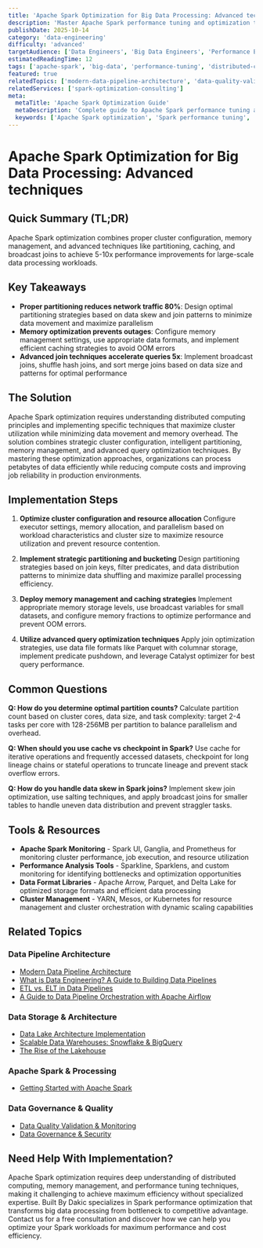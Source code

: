 ```yaml
---
title: 'Apache Spark Optimization for Big Data Processing: Advanced techniques'
description: 'Master Apache Spark performance tuning and optimization techniques to handle petabyte-scale data processing efficiently with 5-10x performance improvements.'
publishDate: 2025-10-14
category: 'data-engineering'
difficulty: 'advanced'
targetAudience: ['Data Engineers', 'Big Data Engineers', 'Performance Engineers']
estimatedReadingTime: 12
tags: ['apache-spark', 'big-data', 'performance-tuning', 'distributed-computing']
featured: true
relatedTopics: ['modern-data-pipeline-architecture', 'data-quality-validation-monitoring', 'data-lake-architecture-implementation', 'scalable-data-warehouses-snowflake-bigquery', 'getting-started-with-apache-spark', 'etl-vs-elt-in-data-pipelines', 'what-is-data-engineering-a-guide-to-building-data-pipelines', 'a-guide-to-data-pipeline-orchestration-with-apache-airflow', 'the-rise-of-the-lakehouse', 'data-governance-security']
relatedServices: ['spark-optimization-consulting']
meta:
  metaTitle: 'Apache Spark Optimization Guide'
  metaDescription: 'Complete guide to Apache Spark performance tuning and optimization for big data processing with advanced techniques.'
  keywords: ['Apache Spark optimization', 'Spark performance tuning', 'big data processing', 'distributed computing']
---
```


# Apache Spark Optimization for Big Data Processing: Advanced techniques

## Quick Summary (TL;DR)

Apache Spark optimization combines proper cluster configuration, memory management, and advanced techniques like partitioning, caching, and broadcast joins to achieve 5-10x performance improvements for large-scale data processing workloads.

## Key Takeaways

- **Proper partitioning reduces network traffic 80%**: Design optimal partitioning strategies based on data skew and join patterns to minimize data movement and maximize parallelism
- **Memory optimization prevents outages**: Configure memory management settings, use appropriate data formats, and implement efficient caching strategies to avoid OOM errors
- **Advanced join techniques accelerate queries 5x**: Implement broadcast joins, shuffle hash joins, and sort merge joins based on data size and patterns for optimal performance

## The Solution

Apache Spark optimization requires understanding distributed computing principles and implementing specific techniques that maximize cluster utilization while minimizing data movement and memory overhead. The solution combines strategic cluster configuration, intelligent partitioning, memory management, and advanced query optimization techniques. By mastering these optimization approaches, organizations can process petabytes of data efficiently while reducing compute costs and improving job reliability in production environments.

## Implementation Steps

1. **Optimize cluster configuration and resource allocation**
   Configure executor settings, memory allocation, and parallelism based on workload characteristics and cluster size to maximize resource utilization and prevent resource contention.

2. **Implement strategic partitioning and bucketing**
   Design partitioning strategies based on join keys, filter predicates, and data distribution patterns to minimize data shuffling and maximize parallel processing efficiency.

3. **Deploy memory management and caching strategies**
   Implement appropriate memory storage levels, use broadcast variables for small datasets, and configure memory fractions to optimize performance and prevent OOM errors.

4. **Utilize advanced query optimization techniques**
   Apply join optimization strategies, use data file formats like Parquet with columnar storage, implement predicate pushdown, and leverage Catalyst optimizer for best query performance.

## Common Questions

**Q: How do you determine optimal partition counts?**
Calculate partition count based on cluster cores, data size, and task complexity: target 2-4 tasks per core with 128-256MB per partition to balance parallelism and overhead.

**Q: When should you use cache vs checkpoint in Spark?**
Use cache for iterative operations and frequently accessed datasets, checkpoint for long lineage chains or stateful operations to truncate lineage and prevent stack overflow errors.

**Q: How do you handle data skew in Spark joins?**
Implement skew join optimization, use salting techniques, and apply broadcast joins for smaller tables to handle uneven data distribution and prevent straggler tasks.

## Tools & Resources

- **Apache Spark Monitoring** - Spark UI, Ganglia, and Prometheus for monitoring cluster performance, job execution, and resource utilization
- **Performance Analysis Tools** - Sparkline, Sparklens, and custom monitoring for identifying bottlenecks and optimization opportunities
- **Data Format Libraries** - Apache Arrow, Parquet, and Delta Lake for optimized storage formats and efficient data processing
- **Cluster Management** - YARN, Mesos, or Kubernetes for resource management and cluster orchestration with dynamic scaling capabilities

## Related Topics

### Data Pipeline Architecture
- [Modern Data Pipeline Architecture](/topics/modern-data-pipeline-architecture)
- [What is Data Engineering? A Guide to Building Data Pipelines](/topics/what-is-data-engineering-a-guide-to-building-data-pipelines)
- [ETL vs. ELT in Data Pipelines](/topics/etl-vs-elt-in-data-pipelines)
- [A Guide to Data Pipeline Orchestration with Apache Airflow](/topics/a-guide-to-data-pipeline-orchestration-with-apache-airflow)

### Data Storage & Architecture
- [Data Lake Architecture Implementation](/topics/data-lake-architecture-implementation)
- [Scalable Data Warehouses: Snowflake & BigQuery](/topics/scalable-data-warehouses-snowflake-bigquery)
- [The Rise of the Lakehouse](/topics/the-rise-of-the-lakehouse)

### Apache Spark & Processing
- [Getting Started with Apache Spark](/topics/getting-started-with-apache-spark)

### Data Governance & Quality
- [Data Quality Validation & Monitoring](/topics/data-quality-validation-monitoring)
- [Data Governance & Security](/topics/data-governance-security)

## Need Help With Implementation?

Apache Spark optimization requires deep understanding of distributed computing, memory management, and performance tuning techniques, making it challenging to achieve maximum efficiency without specialized expertise. Built By Dakic specializes in Spark performance optimization that transforms big data processing from bottleneck to competitive advantage. Contact us for a free consultation and discover how we can help you optimize your Spark workloads for maximum performance and cost efficiency.
